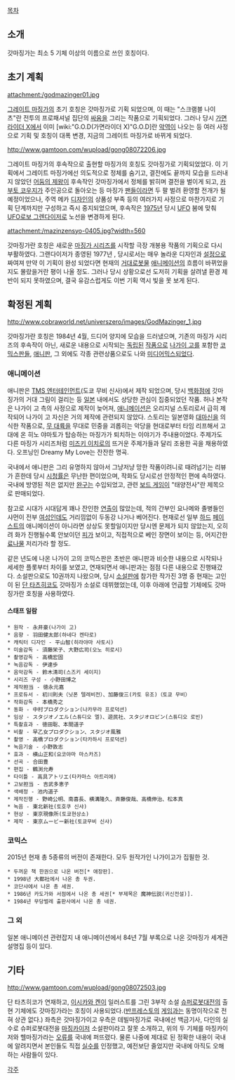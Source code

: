 [[목차]]

== 소개 ==

갓마징가는 최소 5 기체 이상의 이름으로 쓰인 호칭이다.

== 초기 계획 ==

attachment:/godmazinger01.jpg

[[그레이트 마징가]]의 초기 호칭은 갓마징가로 기획 되었으며, 이 때는 "스크램블 나이츠"란 전투의 프로패셔널 집단의 [[싸움]]을 그리는 작품으로 기획되었다. 그러나 당시 [[가면라이더 X]]에서 이미 [wiki:"G.O.D(가면라이더 X)"G.O.D]란 [[악역]]이 나오는 등 여러 사정으로 기획 및 호칭이 대폭 변경, 지금의 그레이트 마징가로 바뀌게 되었다.

http://www.gamtoon.com/wupload/gong08072206.jpg

그레이트 마징가의 후속작으로 출현할 마징가의 호칭도 갓마징가로 기획되었었다. 이 기획에서 그레이트 마징가에선 의도적으로 정체를 숨기고, 결전에도 끝까지 모습을 드러내지 않았던 [[어둠의 제왕]]이 후속작인 갓마징가에서 정체를 밝히며 결전을 벌이게 되고, [[카부토 코우지]]가 주인공으로 돌아오는 등 마징가 [[팬]]들이라면 두 팔 벌려 환영할 전개가 될 예정이었으나, 주역 메카 [[디자인]]의 상품성 부족 등의 여러가지 사정으로 마찬가지로 기획 단계까지만 구성하고 즉시 중지되었으며, 후속작은 [[1975년]] 당시 [[UFO]] 붐에 맞춰 [[UFO로보 그렌다이저]]로 노선을 변경하게 된다.

attachment:/mazinzensyo-0405.jpg?width=560

갓마징가란 호칭은 새로운 [[마징가 시리즈]]를 시작할 극장 개봉용 작품의 기획으로 다시 부활하였다.
그랜다이저가 종영된 1977년 , 당시로서는 매우 놀라운 디자인과 [[설정]]으로 짜여져 만약 이 기획이 완성 되었다면 현재의 [[거대로봇물]] [[애니메이션]]의 흐름이 바뀌었을 지도 몰랐을거란 평이 나올 정도.
그러나 당시 상황으로선 도저히 기획을 살려낼 환경 제반이 되지 못하였으며, 결국 유감스럽게도 이번 기획 역시 빛을 못 보게 된다.

== 확정된 계획 ==

http://www.cobraworld.net/universzero/images/GodMazinger_1.jpg

갓마징가란 호칭은 1984년 4월, 드디어 양지에 모습을 드러냈으며, 기존의 마징가 시리즈의 후속작이 아닌, 새로운 내용으로 시작되는 [[독립]]된 [[작품]]으로 [[나가이 고]]를 포함한 [[코믹스판]]들, [[애니]]판, 그 외에도 각종 관련상품으로도 나와 [[미디어믹스]]되었다.

=== 애니메이션 ===

애니판은 [[TMS 엔터테인먼트]](도쿄 무비 신사)에서 제작 되었으며, 당시 [[백화점]]에 갓마징가의 거대 그림이 걸리는 등 [[일본]] 내에서도 상당한 관심이 집중되었던 작품.
허나 본작은 나가이 고 측의 사정으로 제작이 늦어져, [[애니메이션]]은 오리지널 스토리로서 급히 제작되어 나가이 고 자신은 거의 제작에 관련되지 않았다.
스토리는 일본영화 [[대마신]]을 의식한 작품으로, [[무 대륙]]을 무대로 민중을 괴롭히는 악당을 현대로부터 타임 리프해서 고대에 온 히노 야마토가 탑승하는 마징가가 퇴치하는 이야기가 주내용이었다.
주제가도 다른 마징가 시리즈처럼 [[미즈키 이치로]]의 뜨거운 주제가들과 달리 조용한 곡을 채용하였다. 오프닝인 Dreamy My Love는 잔잔한 명곡. 

국내에서 애니판은 그리 유명하지 않아서 그냥저냥 망한 작품이려니로 때려넘기는 리뷰가 흔한데 당시 [[시청률]]은 무난한 편이었으며, 작화도 당시로선 안정적인 편에 속하였다. 국내에 방영된 적은 없지만 [[완구]]는 수입되었고, 관련 [[보드 게임]]이 "태양전사"란 제목으로 판매되었다.

참고로 시대가 시대답게 꽤나 잔인한 [[연출]]이 많았는데, 적의 간부인 요나메와 졸병들인 샤먼이 전부 [[여성]]인데도 거리낌없이 두동강 나거나 베어진다. 현재로선 일부 [[하드]] [[페이스트]]의 애니메이션이 아니라면 상상도 못할일이지만 당시엔 문제가 되지 않았는지, 오히려 화가 진행될수록 안보이던 [[피]]가 보이고, 직접적으로 베인 장면이 보이는 등, 어지간한 [[료나]]물 저리가라 할 정도.

같은 년도에 나온 나가이 고의 코믹스판은 초반은 애니판과 비슷한 내용으로 시작되나 세세한 플롯부터 차이를 보였고, 연재되면서 애니판과는 점점 다른 내용으로 진행돼갔다.
소설판으로도 10권까지 나왔으며, 당시 [[소설]]판에 참가한 작가진 3명 중 현재는 고인이 된 [[단 타츠히코]]도 갓마징가 소설로 데뷔했었는데, 이후 아래에 언급할 기체에도 갓마징가란 호칭을 사용하였다.

==== 스태프 일람 ====

 * 원작 - 永井豪(나가이 고)
 * 음향 - 羽田健太郎(하네다 켄타로)
 * 캐릭터 디자인 - 平山智(히라야마 사토시)
 * 미술감독 - 須藤栄子、大野広司(오노 히로시)
 * 촬영감독 - 高橋宏固
 * 녹음감독 - 伊達歩
 * 음악감독 - 鈴木清司(스즈키 세이지)
 * 시리즈 구성 - 小野田博之
 * 제작担当 - 徳永元嘉
 * 프로듀서 - 初川則夫（닛폰 텔레비전）、加藤俊三(카토 유조)（토쿄 무비）
 * 작화감독 - 本橋秀之
 * 동화 - 中村プロダクション(나카무라 프로덕션)
 * 임상 - スタジオノエル(스튜디오 엘)、遊民社、スタジオロビン(스튜디오 로빈)
 * 특촬효과 - 徳田聡、本間道子
 * 비촬 - 早乙女プロダクション、スタジオ風雅
 * 촬영 - 高橋プロダクション(타카하시 프로덕션)
 * 녹음기술 - 小野敦志
 * 효과 - 横山正和(요코야마 마스카즈)
 * 선곡 - 合田豊
 * 편집 - 鶴渕允寿
 * 타이틀 - 高具アトリエ(타카마스 아트리에)
 * 고보担当 - 吉武多恵子
 * 색배정 - 池内道子
 * 제작진행 - 野崎公明、南喜長、横溝隆久、斉藤俊哉、高橋伸治、松本真
 * 녹음 - 東北新社(토호쿠 신샤)
 * 현상 - 東京現像所(토쿄현상소)
 * 제작 - 東京ムービー新社(토쿄무비 신샤)

=== 코믹스 ===
2015년 현재 총 5종류의 버전이 존재한다. 모두 원작가인 나가이고가 집필한 것. 
 * 두꺼운 책 한권으로 나온 버전[* 애장판].
 * 1998년 大都社에서 나온 총 두권.
 * 코단샤에서 나온 총 세권.
 * 1986년 카도가와 서점에서 나온 총 세권[* 부제목은 魔神伝説(귀신전설)].
 * 1984년 무당벌레 출판사에서 나온 총 네권.

=== 그 외 === 
일본 애니메이션 관련잡지 내 애니메이션에서 84년 7월 부록으로 나온 갓마징가 세계관 설명집 등이 있다.

== 기타 ==

http://www.gamtoon.com/wupload/gong08072503.jpg

단 타츠히코가 연재하고, [[이시카와 켄]]이 일러스트를 그린 3부작 소설 [[슈퍼로봇대전]]의 출현 기체에도 갓마징가라는 호칭이 사용되었다.([[반프레스토]]의 [[게임]]과는 동명이작으로 전혀 상관 없다.)
좌측은 갓마징가이고 우측은 데빌마징가로 국내에선 백금기사, 다인의 실수로 슈퍼로봇대전을 [[마징카이저]] 소설판이라고 잘못 소개하고, 위의 두 기체를 마징카이저와 헬마징가라는 [[오류]]를 국내에 퍼뜨렸다. 물론 나중에 제대로 된 정확한 내용이 국내에 알려지면서 본인들도 직접 [[실수]]를 인정했고, 예전보단 줄었지만 국내에 아직도 오해하는 사람들이 있다.

[[각주]]
